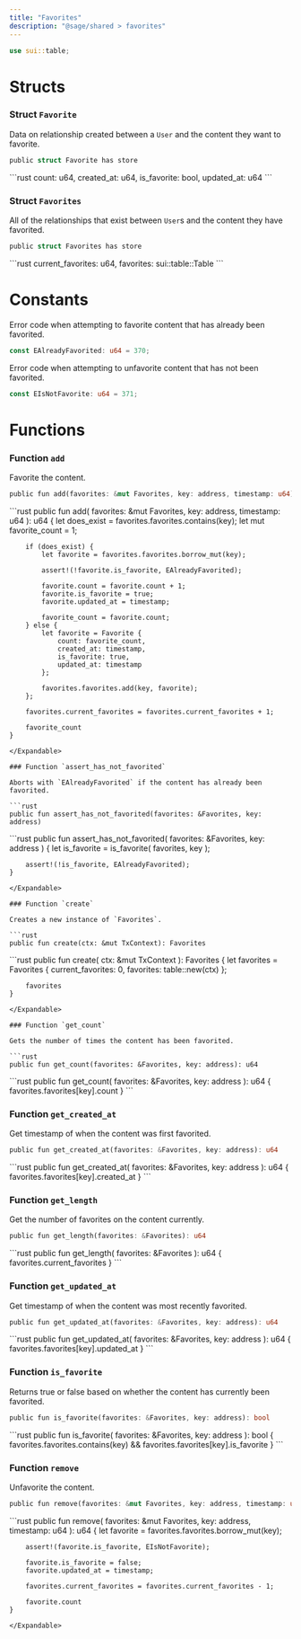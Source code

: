 ```yaml
---
title: "Favorites"
description: "@sage/shared > favorites"
---
```


```rust
use sui::table;
```

# Structs

### Struct `Favorite`

Data on relationship created between a `User` and the content they want to favorite.

```rust
public struct Favorite has store
```

<Expandable title="Fields">
  ```rust
    count: u64,
    created_at: u64,
    is_favorite: bool,
    updated_at: u64
  ```
</Expandable>

### Struct `Favorites`

All of the relationships that exist between `User`s and the content they have favorited.

```rust
public struct Favorites has store
```

<Expandable title="Fields">
  ```rust
    current_favorites: u64,
    favorites: sui::table::Table<address, Favorite>
  ```
</Expandable>

# Constants

Error code when attempting to favorite content that has already been favorited.

```rust
const EAlreadyFavorited: u64 = 370;
```

Error code when attempting to unfavorite content that has not been favorited.

```rust
const EIsNotFavorite: u64 = 371;
```

# Functions

### Function `add`

Favorite the content.

```rust
public fun add(favorites: &mut Favorites, key: address, timestamp: u64): u64
```

<Expandable title="Implementation">
  ```rust
    public fun add(
        favorites: &mut Favorites,
        key: address,
        timestamp: u64
    ): u64 {
        let does_exist = favorites.favorites.contains(key);
        let mut favorite_count = 1;

        if (does_exist) {
            let favorite = favorites.favorites.borrow_mut(key);

            assert!(!favorite.is_favorite, EAlreadyFavorited);

            favorite.count = favorite.count + 1;
            favorite.is_favorite = true;
            favorite.updated_at = timestamp;

            favorite_count = favorite.count;
        } else {
            let favorite = Favorite {
                count: favorite_count,
                created_at: timestamp,
                is_favorite: true,
                updated_at: timestamp
            };

            favorites.favorites.add(key, favorite);
        };

        favorites.current_favorites = favorites.current_favorites + 1;

        favorite_count
    }
  ```
</Expandable>

### Function `assert_has_not_favorited`

Aborts with `EAlreadyFavorited` if the content has already been favorited.

```rust
public fun assert_has_not_favorited(favorites: &Favorites, key: address)
```

<Expandable title="Implementation">
  ```rust
    public fun assert_has_not_favorited(
        favorites: &Favorites,
        key: address
    ) {
        let is_favorite = is_favorite(
            favorites,
            key
        );

        assert!(!is_favorite, EAlreadyFavorited);
    }
  ```
</Expandable>

### Function `create`

Creates a new instance of `Favorites`.

```rust
public fun create(ctx: &mut TxContext): Favorites
```

<Expandable title="Implementation">
  ```rust
    public fun create(
        ctx: &mut TxContext
    ): Favorites {
        let favorites = Favorites {
            current_favorites: 0,
            favorites: table::new(ctx)
        };

        favorites
    }
  ```
</Expandable>

### Function `get_count`

Gets the number of times the content has been favorited.

```rust
public fun get_count(favorites: &Favorites, key: address): u64
```

<Expandable title="Implementation">
  ```rust
    public fun get_count(
        favorites: &Favorites,
        key: address
    ): u64 {
        favorites.favorites[key].count
    }
  ```
</Expandable>

### Function `get_created_at`

Get timestamp of when the content was first favorited.

```rust
public fun get_created_at(favorites: &Favorites, key: address): u64
```

<Expandable title="Implementation">
  ```rust
    public fun get_created_at(
        favorites: &Favorites,
        key: address
    ): u64 {
        favorites.favorites[key].created_at
    }
  ```
</Expandable>

### Function `get_length`

Get the number of favorites on the content currently.

```rust
public fun get_length(favorites: &Favorites): u64
```

<Expandable title="Implementation">
  ```rust
    public fun get_length(
        favorites: &Favorites
    ): u64 {
        favorites.current_favorites
    }
  ```
</Expandable>

### Function `get_updated_at`

Get timestamp of when the content was most recently favorited. 

```rust
public fun get_updated_at(favorites: &Favorites, key: address): u64
```

<Expandable title="Implementation">
  ```rust
    public fun get_updated_at(
        favorites: &Favorites,
        key: address
    ): u64 {
        favorites.favorites[key].updated_at
    }
  ```
</Expandable>

### Function `is_favorite`

Returns true or false based on whether the content has currently been favorited.

```rust
public fun is_favorite(favorites: &Favorites, key: address): bool
```

<Expandable title="Implementation">
  ```rust
    public fun is_favorite(
        favorites: &Favorites,
        key: address
    ): bool {
        favorites.favorites.contains(key) &&
        favorites.favorites[key].is_favorite
    }
  ```
</Expandable>

### Function `remove`

Unfavorite the content.

```rust
public fun remove(favorites: &mut Favorites, key: address, timestamp: u64): u64
```

<Expandable title="Implementation">
  ```rust
    public fun remove(
        favorites: &mut Favorites,
        key: address,
        timestamp: u64
    ): u64 {
        let favorite = favorites.favorites.borrow_mut(key);

        assert!(favorite.is_favorite, EIsNotFavorite);

        favorite.is_favorite = false;
        favorite.updated_at = timestamp;

        favorites.current_favorites = favorites.current_favorites - 1;

        favorite.count
    }
  ```
</Expandable>
